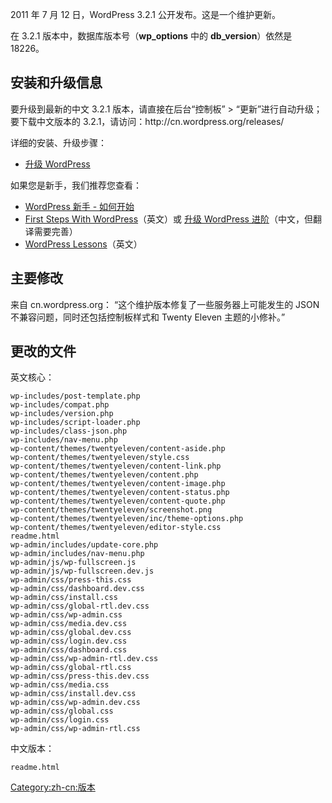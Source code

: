 
{{Languages|
{{en|Version 3.1.4}}
{{ru|Версия 3.1.4}}
{{th|รุ่น_3.1.4}}
{{zh-cn|3.1.4 版本}}
}}

2011 年 7 月 12 日，WordPress 3.2.1 公开发布。这是一个维护更新。

在 3.2.1 版本中，数据库版本号（'''wp_options''' 中的 '''db_version'''）依然是 18226。

==安装和升级信息==
要升级到最新的中文 3.2.1 版本，请直接在后台“控制板” > “更新”进行自动升级；要下载中文版本的 3.2.1，请访问：http://cn.wordpress.org/releases/

详细的安装、升级步骤：

* [[zh-cn:升级 WordPress|升级 WordPress]]

如果您是新手，我们推荐您查看：
* [[zh-cn:WordPress_新手_-_如何开始|WordPress 新手 - 如何开始]]
* [[First Steps With WordPress]]（英文）或 [[zh-cn:升级_WordPress_进阶|升级 WordPress 进阶]]（中文，但翻译需要完善）
* [[WordPress Lessons]]（英文）

== 主要修改 ==
来自 cn.wordpress.org：
“这个维护版本修复了一些服务器上可能发生的 JSON 不兼容问题，同时还包括控制板样式和 Twenty Eleven 主题的小修补。”

==更改的文件==
英文核心：
<pre>
wp-includes/post-template.php
wp-includes/compat.php
wp-includes/version.php
wp-includes/script-loader.php
wp-includes/class-json.php
wp-includes/nav-menu.php
wp-content/themes/twentyeleven/content-aside.php
wp-content/themes/twentyeleven/style.css
wp-content/themes/twentyeleven/content-link.php
wp-content/themes/twentyeleven/content.php
wp-content/themes/twentyeleven/content-image.php
wp-content/themes/twentyeleven/content-status.php
wp-content/themes/twentyeleven/content-quote.php
wp-content/themes/twentyeleven/screenshot.png
wp-content/themes/twentyeleven/inc/theme-options.php
wp-content/themes/twentyeleven/editor-style.css
readme.html
wp-admin/includes/update-core.php
wp-admin/includes/nav-menu.php
wp-admin/js/wp-fullscreen.js
wp-admin/js/wp-fullscreen.dev.js
wp-admin/css/press-this.css
wp-admin/css/dashboard.dev.css
wp-admin/css/install.css
wp-admin/css/global-rtl.dev.css
wp-admin/css/wp-admin.css
wp-admin/css/media.dev.css
wp-admin/css/global.dev.css
wp-admin/css/login.dev.css
wp-admin/css/dashboard.css
wp-admin/css/wp-admin-rtl.dev.css
wp-admin/css/global-rtl.css
wp-admin/css/press-this.dev.css
wp-admin/css/media.css
wp-admin/css/install.dev.css
wp-admin/css/wp-admin.dev.css
wp-admin/css/global.css
wp-admin/css/login.css
wp-admin/css/wp-admin-rtl.css
</pre>
中文版本：
<pre>
readme.html
</pre>

{{zh-cn:版本}}

[[Category:zh-cn:版本]]